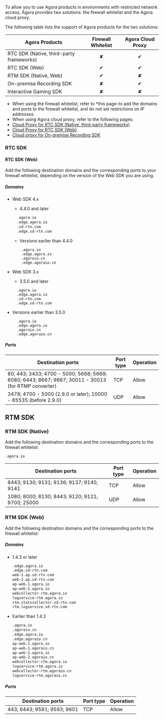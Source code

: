 To allow you to use Agora products in environments with restricted network access, Agora provides two solutions: the firewall whitelist and the Agora cloud proxy.

The following table lists the support of Agora products for the two solutions:


|Agora Products |Firewall Whitelist |Agora Cloud Proxy|
|---|:---:|:---:|
|RTC SDK (Native, third-party frameworks) |✘ |✔| 
|RTC SDK (Web) |✔ |✔|
|RTM SDK (Native, Web) | ✔ |✘| 
|On-premise Recording SDK |✘ |✔| 
|Interactive Gaming SDK |✘ |✘|


- When using the firewall whitelist, refer to *this page-to add the domains and ports to the firewall whitelist, and do not set restrictions on IP addresses.
- When using Agora cloud proxy, refer to the following pages:
- [Cloud Proxy for RTC SDK (Native, third-party frameworks)](https://docs.agora.io/en/Interactive%20Broadcast/cloudproxy_native?platform=Android)
- [Cloud Proxy for RTC SDK (Web) ](https://docs.agora.io/en/Interactive%20Broadcast/cloud_proxy_web?platform=Web)
- [Cloud proxy for On-premise Recording SDK](https://docs.agora.io/en/Recording/cloudproxy_recording?platform=Linux)

### RTC SDK

#### RTC SDK (Web)

Add the following destination domains and the corresponding ports to your firewall whitelist, depending on the version of the Web SDK you are using.

##### Domains

- Web SDK 4.x
  - 4.4.0 and later

  ```txt
    .agora.io
    .edge.agora.io
    .sd-rtn.com
    .edge.sd-rtn.com
  ```
  - Versions earlier than 4.4.0
  ```
      .agora.io
      .edge.agora.io
      .agoraio.cn
      .edge.agoraio.cn
  ```

- Web SDK 3.x

  - 3.5.0 and later

  ```
    .agora.io
    .edge.agora.io
    .sd-rtn.com
    .edge.sd-rtn.com
  ```

- Versions earlier than 3.5.0

  ```
    .agora.io
    .edge.agora.io
    .agoraio.cn
    .edge.agoraio.cn
  ```

##### Ports


| Destination ports | Port type | Operation|
|---|---|---|
| 80; 443; 3433; 4700 - 5000; 5668; 5669; 6080; 6443; 8667; 9667; 30011 - 30013 (for RTMP converter)| TCP|  Allow|
| 3478; 4700 - 5000 (2.9.0 or later); 10000 - 65535 (before 2.9.0)   |  UDP  | Allow|


## RTM SDK

### RTM SDK (Native)

Add the following destination domains and the corresponding ports to the firewall whitelist:

```
.agora.io
```


| Destination ports | Port type | Operation|
|---|---|---|
| 8443; 9130; 9131; 9136; 9137; 9140, 9141	    | TCP  |  Allow |
| 1080; 8000; 8130; 8443; 9120; 9121; 9700; 25000	   |  UDP  | Allow |


### RTM SDK (Web)

Add the following destination domains and the corresponding ports to the firewall whitelist:
	
##### Domains

- 1.4.3 or later

  ```bash
  .edge.agora.io
  .edge.sd-rtn.com
  web-1.ap.sd-rtn.com
  web-2.ap.sd-rtn.com
  ap-web-1.agora.io
  ap-web-2.agora.io
  webcollector-rtm.agora.io
  logservice-rtm.agora.io
  rtm.statscollector.sd-rtn.com
  rtm.logservice.sd-rtn.com
  ```

- Earlier than 1.4.3

  ```bash
  .agora.io
  .agoraio.cn
  .edge.agora.io
  .edge.agoraio.cn
  ap-web-1.agora.io
  ap-web-1.agoraio.cn
  ap-web-2.agora.io
  ap-web-2.agoraio.cn
  webcollector-rtm.agora.io
  logservice-rtm.agora.io
  webcollector-rtm.agoraio.cn
  logservice-rtm.agoraio.cn
  ```

##### Ports


|Destination ports |Port type |Operation |
|---|---|---|
|443; 6443; 9591; 9593; 9601 |TCP |Allow |